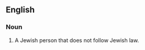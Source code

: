 ==English==
{{rfv}}
===Noun===
{{en-noun|pl=apikorosim}}

# A Jewish person that does not follow Jewish law.
